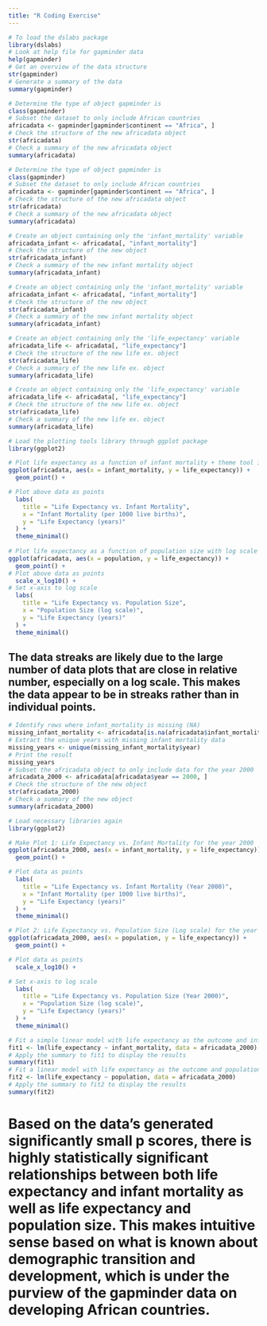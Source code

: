 ```yaml
---
title: "R Coding Exercise"
---
```


```r
# To load the dslabs package
library(dslabs)
# Look at help file for gapminder data
help(gapminder)
# Get an overview of the data structure 
str(gapminder)
# Generate a summary of the data 
summary(gapminder)
```

```r
# Determine the type of object gapminder is
class(gapminder)
# Subset the dataset to only include African countries
africadata <- gapminder[gapminder$continent == "Africa", ]
# Check the structure of the new africadata object
str(africadata)
# Check a summary of the new africadata object
summary(africadata)
```

```r
# Determine the type of object gapminder is
class(gapminder)
# Subset the dataset to only include African countries
africadata <- gapminder[gapminder$continent == "Africa", ]
# Check the structure of the new africadata object
str(africadata)
# Check a summary of the new africadata object
summary(africadata)
```

```r
# Create an object containing only the 'infant_mortality' variable
africadata_infant <- africadata[, "infant_mortality"]
# Check the structure of the new object
str(africadata_infant)
# Check a summary of the new infant mortality object
summary(africadata_infant)
```

```r
# Create an object containing only the 'infant_mortality' variable
africadata_infant <- africadata[, "infant_mortality"]
# Check the structure of the new object
str(africadata_infant)
# Check a summary of the new infant mortality object
summary(africadata_infant)
```

```r
# Create an object containing only the 'life_expectancy' variable
africadata_life <- africadata[, "life_expectancy"]
# Check the structure of the new life ex. object
str(africadata_life)
# Check a summary of the new life ex. object
summary(africadata_life)
```

```r
# Create an object containing only the 'life_expectancy' variable
africadata_life <- africadata[, "life_expectancy"]
# Check the structure of the new life ex. object
str(africadata_life)
# Check a summary of the new life ex. object
summary(africadata_life)
```

```r
# Load the plotting tools library through ggplot package
library(ggplot2)

# Plot life expectancy as a function of infant mortality + theme tool is something found in use of AI for my plots 
ggplot(africadata, aes(x = infant_mortality, y = life_expectancy)) +
  geom_point() +  

# Plot above data as points
  labs(
    title = "Life Expectancy vs. Infant Mortality",
    x = "Infant Mortality (per 1000 live births)",
    y = "Life Expectancy (years)"
  ) +
  theme_minimal()
  
# Plot life expectancy as a function of population size with log scale on x-axis, using the + theme tool is something found in use of AI for my plots 
ggplot(africadata, aes(x = population, y = life_expectancy)) +
  geom_point() +  
# Plot above data as points
  scale_x_log10() +  
# Set x-axis to log scale
  labs(
    title = "Life Expectancy vs. Population Size",
    x = "Population Size (log scale)",
    y = "Life Expectancy (years)"
  ) +
  theme_minimal()
```

## The data streaks are likely due to the large number of data plots that are close in relative number, especially on a log scale. This makes the data appear to be in streaks rather than in individual points. 

```r
# Identify rows where infant_mortality is missing (NA)
missing_infant_mortality <- africadata[is.na(africadata$infant_mortality), ]
# Extract the unique years with missing infant mortality data
missing_years <- unique(missing_infant_mortality$year)
# Print the result
missing_years
# Subset the africadata object to only include data for the year 2000
africadata_2000 <- africadata[africadata$year == 2000, ]
# Check the structure of the new object
str(africadata_2000)
# Check a summary of the new object
summary(africadata_2000)
```

```r
# Load necessary libraries again 
library(ggplot2)

# Make Plot 1: Life Expectancy vs. Infant Mortality for the year 2000
ggplot(africadata_2000, aes(x = infant_mortality, y = life_expectancy)) +
  geom_point() +  

# Plot data as points
  labs(
    title = "Life Expectancy vs. Infant Mortality (Year 2000)",
    x = "Infant Mortality (per 1000 live births)",
    y = "Life Expectancy (years)"
  ) +
  theme_minimal()

# Plot 2: Life Expectancy vs. Population Size (Log scale) for the year 2000
ggplot(africadata_2000, aes(x = population, y = life_expectancy)) +
  geom_point() +  

# Plot data as points
  scale_x_log10() +  

# Set x-axis to log scale
  labs(
    title = "Life Expectancy vs. Population Size (Year 2000)",
    x = "Population Size (log scale)",
    y = "Life Expectancy (years)"
  ) +
  theme_minimal()
```


```r
# Fit a simple linear model with life expectancy as the outcome and infant mortality as the predictor
fit1 <- lm(life_expectancy ~ infant_mortality, data = africadata_2000)
# Apply the summary to fit1 to display the results
summary(fit1)
# Fit a linear model with life expectancy as the outcome and population size as the predictor
fit2 <- lm(life_expectancy ~ population, data = africadata_2000)
# Apply the summary to fit2 to display the results
summary(fit2)
```

# Based on the data's generated significantly small p scores, there is highly statistically significant relationships between both life expectancy and infant mortality as well as life expectancy and population size. This makes intuitive sense based on what is known about demographic transition and development, which is under the purview of the gapminder data on developing African countries. 

